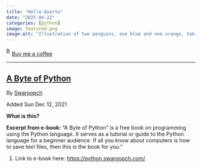 ```yaml
---
title: "Hello Quarto"
date: "2025-04-22"
categories: [python]
image: featured.png
image-alt: "Illustration of two penguins, one blue and one orange, taking a selfie with a selfie stick. The moon in the background looks like the Quarto logo."
---
```



<link href="https://fonts.googleapis.com/css?family=Cookie" rel="stylesheet"><a class="bmc-button" target="_blank" href="https://www.buymeacoffee.com/JoscelinRocha">![Buy me a coffee](https://cdn.buymeacoffee.com/buttons/bmc-new-btn-logo.svg){alt="Buy me a coffee" width="15" height="21"}Buy me a coffee</a>

------------------------------------------------------------------------


## [A Byte of Python](https://python.swaroopch.com/)

By [Swaroopch](https://python.swaroopch.com/)

Added Sun Dec 12, 2021

**What is this?**

**Excerpt from e-book:** "A Byte of Python" is a free book on programming using the Python language. It serves as a tutorial or guide to the Python language for a beginner audience. If all you know about computers is how to save text files, then this is the book for you."

1.  Link to e-book here: <https://python.swaroopch.com/>